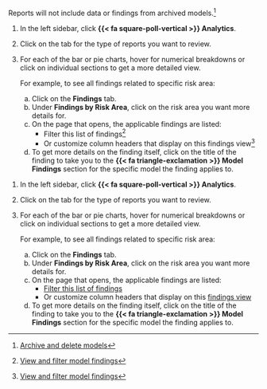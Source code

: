 :::: {.content-visible unless-format="revealjs"}
::: {.callout}
Reports will not include data or findings from archived models.^[[Archive and delete models](/guide/model-inventory/archive-delete-models.qmd)]
:::

1. In the left sidebar, click **{{< fa square-poll-vertical >}} Analytics**.

1. Click on the tab for the type of reports you want to review.

1. For each of the bar or pie charts, hover for numerical breakdowns or click on individual sections to get a more detailed view.

    For example, to see all findings related to specific risk area:

    a. Click on the **Findings** tab. 
    b. Under **Findings by Risk Area**, click on the risk area you want more details for.
    c. On the page that opens, the applicable findings are listed:
        - Filter this list of findings^[[View and filter model findings](/guide/model-validation/view-filter-model-findings.qmd#filter-and-sort-model-findings)]
        - Or customize column headers that display on this findings view^[[View and filter model findings](/guide/model-validation/view-filter-model-findings.qmd#customize-model-findings-layout)]
    d. To get more details on the finding itself, click on the title of the finding to take you to the **{{< fa triangle-exclamation >}} Model Findings** section for the specific model the finding applies to.

::::


:::: {.content-hidden unless-format="revealjs"}
1. In the left sidebar, click **{{< fa square-poll-vertical >}} Analytics**.

2. Click on the tab for the type of reports you want to review.

3. For each of the bar or pie charts, hover for numerical breakdowns or click on individual sections to get a more detailed view.

    For example, to see all findings related to specific risk area:

    a. Click on the **Findings** tab.
    b. Under **Findings by Risk Area**, click on the risk area you want more details for.
    c. On the page that opens, the applicable findings are listed:
        - [Filter this list of findings](/guide/model-validation/view-filter-model-findings.qmd#filter-and-sort-model-findings){target="_blank"}
        - Or customize column headers that display on this [findings view](/guide/model-validation/view-filter-model-findings.qmd#customize-model-findings-layout){target="_blank"}
    d. To get more details on the finding itself, click on the title of the finding to take you to the **{{< fa triangle-exclamation >}} Model Findings** section for the specific model the finding applies to.

::::